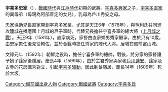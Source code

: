 {{expand|time=2016-11-24T14:43:25+00:00}}
{{unreferenced|time=2016-11-24T14:43:25+00:00}}
'''宇喜多忠家'''（{{bd|？||1609年}}），[[戰國時代|戰國時代]]與[[江戶時代|江戶時代]]初期的武將。[[宇喜多興家|宇喜多興家]]之子，[[宇喜多直家|宇喜多直家]]的異母弟（母親為阿部善定的女兒），乳母為戶川秀安之母。

忠家協助兄長直家開創宇喜多家業，尤其是天正6年（1578年），與毛利氏共同進攻籠城在播磨國上月城的尼子軍時，代替兄長擔任宇喜多軍的總大將（[[上月城之戰|上月城之戰]]）。天正9年（1581年），直家病死，家督由直家嫡男秀家繼承，由於只有10歲，由忠家擔任後見役輔佐，並於合戰時擔任秀家的陣代大將。居城在備前富山城。

文祿元年（1592年）朝鮮之役時，擔任宇喜多軍的總帥，戰後，將分家的家督讓予嫡子詮家後隱居。慶長4年（1599年），由於主君秀家與家老[[戶川達安|戶川達安]]、詮家及古參的花房職秀對立，引起[[宇喜多騷動|宇喜多騷動]]，因此剃髮隱居，慶長14年（1609年）死於大坂。

[[Category:備前國出身人物|Category:備前國出身人物]]
[[Category:戰國武將|Category:戰國武將]]
[[Category:宇喜多氏|Category:宇喜多氏]]